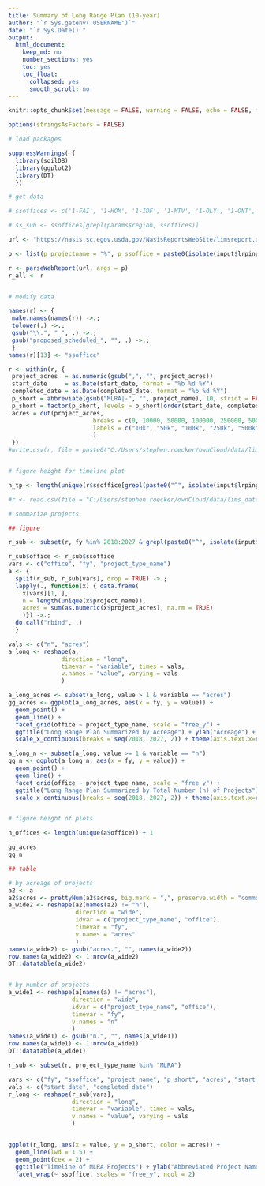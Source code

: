 ---
title: Summary of Long Range Plan (10-year)
author: "`r Sys.getenv('USERNAME')`"
date: "`r Sys.Date()`"
output:
  html_document:
    keep_md: no
    number_sections: yes
    toc: yes
    toc_float:
      collapsed: yes
      smooth_scroll: no
---


```{r, echo = FALSE}
knitr::opts_chunk$set(message = FALSE, warning = FALSE, echo = FALSE, fig.width = 8)

options(stringsAsFactors = FALSE)
```

```{r}
# load packages

suppressWarnings( {
  library(soilDB)
  library(ggplot2)
  library(DT)
  })
```

```{r}
# get data

# ssoffices <- c('1-FAI', '1-HOM', '1-IDF', '1-MTV', '1-OLY', '1-ONT', '1-PAL', '1-PAS', '1-RED', '1-SAL', '10-ALB', '10-BEM', '10-BIS', '10-DUL', '10-DVL', '10-FAR', '10-FER', '10-HAV', '10-ONA', '10-RED', '10-RHI', '10-STA', '11-ATL', '11-AUR', '11-CAR', '11-CLI', '11-FIN', '11-GAL', '11-IND', '11-JUE', '11-SPR', '11-UNI', '11-WAV', '12-BEL', '12-DFX', '12-FLI', '12-GRR', '12-PAS', '12-STJ', '12-TOL', '2-ARC', '2-CHI', '2-ELK', '2-HAN', '2-KEA', '2-KLF', '2-MIN', '2-SON', '2-TEM', '3-FRE', '3-GRE', '3-GRI', '3-HAM', '3-LAU', '3-MAZ', '3-NEW', '3-RHI', '3-RIC', '4-ALA', '4-DIL', '4-FTC', '4-GRA', '4-MIS', '4-MOS', '4-PIN', '4-POW', '4-PRI', '5-BUF', '5-DIC', '5-FTM', '5-GAR', '5-HAY', '5-LIN', '5-MIL', '5-NOR', '5-PIE', '5-PUE', '5-RAP', '5-SAL', '6-ASH', '6-COO', '6-HOT', '6-KNO', '6-LON', '6-MAT', '6-MIL', '6-MOR', '6-NOR', '6-OWN', '6-SPR', '7-AUB', '7-DEN', '7-FOR', '7-LOX', '7-MER', '7-MET', '7-MIL', '7-QUI', '7-TAV', '7-TIF', '7-TUP', '8-FLA', '8-GLO', '8-GRA', '8-LAS', '8-MAF', '8-OGD', '8-RIC', '8-SAN', '8-TUC', '8-VIC', '9-ABL', '9-ALT', '9-BRY', '9-KER', '9-LUB', '9-NAC', '9-PNB', '9-RBT', '9-ROS', '9-RUS', '9-STE', '9-STW', '9-WOD')

# ss_sub <- ssoffices[grepl(params$region, ssoffices)]
```


```{r, eval = TRUE}
url <- "https://nasis.sc.egov.usda.gov/NasisReportsWebSite/limsreport.aspx?report_name=ML-PROJECTS-Long_Range_Plan"

p <- list(p_projectname = "%", p_ssoffice = paste0(isolate(input$lrpinput), "%"), p_start_fy = "10/01/2017", p_end_fy = "09/30/2027")

r <- parseWebReport(url, args = p)
r_all <- r


# modify data

names(r) <- {
 make.names(names(r)) ->.;
 tolower(.) ->.;
 gsub("\\.", "_", .) ->.;
 gsub("proposed_scheduled_", "", .) ->.;
 }
names(r)[13] <- "ssoffice"

r <- within(r, {
 project_acres  = as.numeric(gsub(",", "", project_acres))
 start_date     = as.Date(start_date, format = "%b %d %Y")
 completed_date = as.Date(completed_date, format = "%b %d %Y")
 p_short = abbreviate(gsub("MLRA|-", "", project_name), 10, strict = FALSE)
 p_short = factor(p_short, levels = p_short[order(start_date, completed_date, project_acres, decreasing = TRUE)])
 acres = cut(project_acres, 
                        breaks = c(0, 10000, 50000, 100000, 250000, 500000, 1000000),
                        labels = c("10k", "50k", "100k", "250k", "500k", "1000k")
                        )
 })
#write.csv(r, file = paste0("C:/Users/stephen.roecker/ownCloud/data/lims_data/lrp_", substr(Sys.time(), 1, 10), ".csv"), row.names = FALSE)


# figure height for timeline plot

n_tp <- length(unique(r$ssoffice[grepl(paste0("^", isolate(input$lrpinput)), r$ssoffice)])) / 2 * 5

```

```{r}
#r <- read.csv(file = "C:/Users/stephen.roecker/ownCloud/data/lims_data/lrp_2017-11-08.csv")

# summarize projects

## figure

r_sub <- subset(r, fy %in% 2018:2027 & grepl(paste0("^", isolate(input$lrpinput)), ssoffice))

r_sub$office <- r_sub$ssoffice
vars <- c("office", "fy", "project_type_name")
a <- {
  split(r_sub, r_sub[vars], drop = TRUE) ->.;
  lapply(., function(x) { data.frame(
    x[vars][1, ], 
    n = length(unique(x$project_name)),
    acres = sum(as.numeric(x$project_acres), na.rm = TRUE)
    )}) ->.;
  do.call("rbind", .)
  }

vals <- c("n", "acres")
a_long <- reshape(a, 
               direction = "long",
               timevar = "variable", times = vals,
               v.names = "value", varying = vals
               )

a_long_acres <- subset(a_long, value > 1 & variable == "acres")
gg_acres <- ggplot(a_long_acres, aes(x = fy, y = value)) +
  geom_point() +
  geom_line() +
  facet_grid(office ~ project_type_name, scale = "free_y") +
  ggtitle("Long Range Plan Summarized by Acreage") + ylab("Acreage") + xlab("Fiscal Year") +
  scale_x_continuous(breaks = seq(2018, 2027, 2)) + theme(axis.text.x=element_text(angle=90, hjust=1, vjust=0.5)) + scale_y_continuous(labels=function(n){format(n, scientific=FALSE)})

a_long_n <- subset(a_long, value >= 1 & variable == "n")
gg_n <- ggplot(a_long_n, aes(x = fy, y = value)) +
  geom_point() +
  geom_line() +
  facet_grid(office ~ project_type_name, scale = "free_y") +
  ggtitle("Long Range Plan Summarized by Total Number (n) of Projects") + ylab("n") + xlab("Fiscal Year") +
  scale_x_continuous(breaks = seq(2018, 2027, 2)) + theme(axis.text.x=element_text(angle=90, hjust=1, vjust=0.5)) 


# figure height of plots

n_offices <- length(unique(a$office)) + 1

```

```{r}
gg_acres
gg_n
```

```{r}
## table

# by acreage of projects
a2 <- a
a2$acres <- prettyNum(a2$acres, big.mark = ",", preserve.width = "common")
a_wide2 <- reshape(a2[names(a2) != "n"],
                   direction = "wide", 
                   idvar = c("project_type_name", "office"),
                   timevar = "fy",
                   v.names = "acres"
                   )
names(a_wide2) <- gsub("acres.", "", names(a_wide2))
row.names(a_wide2) <- 1:nrow(a_wide2)
DT::datatable(a_wide2)


# by number of projects
a_wide1 <- reshape(a[names(a) != "acres"],
                  direction = "wide", 
                  idvar = c("project_type_name", "office"),
                  timevar = "fy",
                  v.names = "n"
                  )
names(a_wide1) <- gsub("n.", "", names(a_wide1))
row.names(a_wide1) <- 1:nrow(a_wide1)
DT::datatable(a_wide1)
```


```{r, eval = TRUE, fig.height = n_tp}

r_sub <- subset(r, project_type_name %in% "MLRA")

vars <- c("fy", "ssoffice", "project_name", "p_short", "acres", "start_date", "completed_date")
vals <- c("start_date", "completed_date")
r_long <- reshape(r_sub[vars],
                  direction = "long",
                  timevar = "variable", times = vals,
                  v.names = "value", varying = vals
                  )


ggplot(r_long, aes(x = value, y = p_short, color = acres)) +
  geom_line(lwd = 1.5) +
  geom_point(cex = 2) +
  ggtitle("Timeline of MLRA Projects") + ylab("Abbreviated Project Name") +
  facet_wrap(~ ssoffice, scales = "free_y", ncol = 2)
  
```

